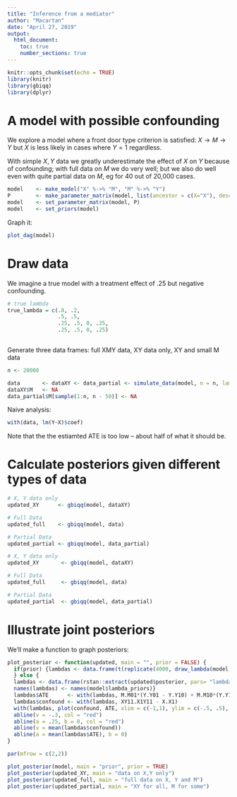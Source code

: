 ```yaml
---
title: "Inference from a mediator"
author: "Macartan"
date: "April 27, 2019"
output:
  html_document:
    toc: true
    number_sections: true
---
```


```r
knitr::opts_chunk$set(echo = TRUE)
library(knitr)
library(gbiqq)
library(dplyr)
```

# A model with possible confounding

We explore a model where a front door type criterion is satisfied: $X\rightarrow M \rightarrow Y$ but $X$ is less likely in cases where $Y=1$ regardless.

With simple $X,Y$ data we greatly underestimate the effect of $X$ on $Y$ because of confounding; with full data on $M$ we do very well; but we also do well even with quite partial data on $M$, eg for 40 out of 20,000 cases.


```r
model    <- make_model("X" %->% "M", "M" %->% "Y")
P        <- make_parameter_matrix(model, list(ancestor = c(X="X"), descendent_type = list( Y = "11" )))
model    <- set_parameter_matrix(model, P)
model    <- set_priors(model)
```

Graph it:

```r
plot_dag(model)
```



# Draw data

We imagine a true model with a treatment effect of .25 but negative confounding. 


```r
# true lambda
true_lambda = c(.8, .2,
                .5, .5,
                .25, .5, 0, .25,
                .25, .5, 0, .25)
           
```

Generate three data frames: full XMY data, XY data only, XY and small M data

```r
n <- 20000

data       <- dataXY <- data_partial <- simulate_data(model, n = n, lambda = true_lambda)
dataXY$M   <- NA
data_partial$M[sample(1:n, n - 50)] <- NA


```


Naive analysis:

```r
with(data, lm(Y~X)$coef)

```

Note that the the estiamted ATE is too low -- about half of what it should be.




# Calculate posteriors given different types of data


```r

# X, Y data only
updated_XY      <- gbiqq(model, dataXY)

# Full Data
updated_full    <- gbiqq(model, data)

# Partial Data
updated_partial <- gbiqq(model, data_partial)
```


```r

# X, Y data only
updated_XY       <- gbiqq(model, dataXY)

# Full Data
updated_full     <- gbiqq(model, data)

# Partial Data
updated_partial  <- gbiqq(model, data_partial)
```


# Illustrate joint posteriors 

We'll make a function to graph posteriors:

```r



plot_posterior <- function(updated, main = "", prior = FALSE) {
  if(prior) {lambdas <- data.frame(t(replicate(4000, draw_lambda(model)))) 
  } else {
  lambdas <- data.frame(rstan::extract(updated$posterior, pars= "lambdas")$lambdas)
  names(lambdas) <- names(model$lambda_priors)}
  lambdas$ATE      <- with(lambdas, M.M01*(Y.Y01 - Y.Y10) + M.M10*(Y.Y10 - Y.Y01))
  lambdas$confound <- with(lambdas, XY11.X1Y11 - X.X1)
  with(lambdas, plot(confound, ATE, xlim = c(-1,1), ylim = c(-.5, .5), main = main))
  abline(v = -.3, col = "red")
  abline(a = .25, b = 0, col = "red")
  abline(v = mean(lambdas$confound))
  abline(a = mean(lambdas$ATE), b = 0)
}

par(mfrow = c(2,2))

plot_posterior(model, main = "prior", prior = TRUE)
plot_posterior(updated_XY, main = "data on X,Y only")
plot_posterior(updated_full, main = "full data on X, Y and M")
plot_posterior(updated_partial, main = "XY for all, M for some")
```


